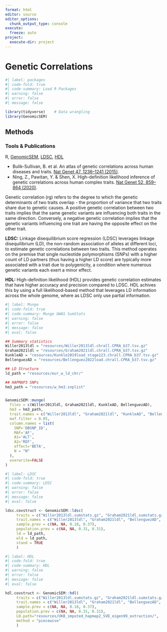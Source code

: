 ```yaml
---
format: html
editor: source
editor_options: 
  chunk_output_type: console
execute: 
  freeze: auto
project:
  execute-dir: project
---
```


# Genetic Correlations

```r
#| label: packages
#| code-fold: true
#| code-summary: Load R Packages
#| warning: false
#| error: false
#| message: false

library(tidyverse)    # Data wrangling 
library(GenomicSEM)  

```

## Methods 
### Tools & Publications 
R, [GenomicSEM](https://rpubs.com/MichelNivard/640145), [LDSC](https://github.com/bulik/ldsc), [HDL](https://github.com/zhenin/HDL)

- Bulik-Sullivan, B. et al. An atlas of genetic correlations across human diseases and traits. [Nat Genet 47, 1236–1241 (2015)](https://www.nature.com/articles/ng.3406).
- Ning, Z., Pawitan, Y. & Shen, X. High-definition likelihood inference of genetic correlations across human complex traits. [Nat Genet 52, 859–864 (2020)](https://pubmed.ncbi.nlm.nih.gov/32601477/).

Genetic correlation (rg) refers to the degree to which the genetic determinants of two traits overlap - the proportion of variance that two traits share due to genetic causes. A positive genetic correlation between two traits implies that the same genetic variants are influencing both traits in the same direction. Conversely, a negative genetic correlation implies that the genetic variants influencing one trait are having the opposite effect on the other trait. 

**LDSC:** Linkage disequilibrium score regression (LDSC) leverages linkage disequilibrium (LD), the non-random association of alleles at different loci, to estimate genetic correlations between two traits. This method operates on the premise that single nucleotide polymorphisms (SNPs) with a higher count of LD partners (thus having a higher LD score) are typically more associated with a trait due to polygenicity, a condition where numerous genetic variants each exert a minor effect.


**HDL:** High-definition likelihood (HDL) provides genetic correlation estimates that have higher accuracy and precision compared to LDSC. HDL achives this by using a full likelihood-based method that leverages LD information across the whole genome, where as LDSC only use partial information. 
  

```r
#| label: Munge
#| code-fold: true
#| code-summary: Munge GWAS SumStats
#| warning: false
#| error: false
#| message: false
#| eval: false

## Summary statistics 
Willer2013ldl = "resources/Willer2013ldl.chrall.CPRA_b37.tsv.gz"
Graham2021ldl = "resources/Graham2021ldl.chrall.CPRA_b37.tsv.gz"
KunkleAD = "resources/Kunkle2019load_stage123.chrall.CPRA_b37.tsv.gz"
BellenguezAD = "resources/Bellenguez2022load.chrall.CPRA_b37.tsv.gz"

## LD Structure 
ld_path = "resources/eur_w_ld_chr/"

## HAPMAP3 SNPs
hm3_path = "resources/w_hm3.snplist"


GenomicSEM::munge(
  files = c(Willer2013ldl, Graham2021ldl, KunkleAD, BellenguezAD), 
  hm3 = hm3_path, 
  trait.names = c("Willer2013ldl", "Graham2021ldl", "KunkleAD", "BellenguezAD"), 
  maf.filter = 0.05, 
  column.names = list(
    SNP='DBSNP_ID', 
    MAF='AF', 
    A1='ALT',
    A2='REF', 
    effect='BETA', 
    N = "N"
  ), 
  overwrite=FALSE
)

```


```r
#| label: LDSC
#| code-fold: true
#| code-summary: LDSC
#| warning: false
#| error: false
#| message: false
#| eval: false

ldsc.covstruct <- GenomicSEM::ldsc(
     traits = c("Willer2013ldl.sumstats.gz", "Graham2021ldl.sumstats.gz", "BellenguezAD.sumstats.gz", "KunkleAD.sumstats.gz"),
     trait.names = c("Willer2013ldl", "Graham2021ldl", "BellenguezAD", "KunkleAD"), 
     sample.prev = c(NA, NA, 0.18, 0.37),
     population.prev = c(NA, NA, 0.31, 0.31),
     ld = ld_path, 
     wld = ld_path,
     stand = TRUE
     )

```


```r
#| label: HDL
#| code-fold: true
#| code-summary: HDL
#| warning: false
#| error: false
#| message: false
#| eval: false

hdl.covstruct <- GenomicSEM::hdl(
     traits = c("Willer2013ldl.sumstats.gz", "Graham2021ldl.sumstats.gz", "BellenguezAD.sumstats.gz", "KunkleAD.sumstats.gz"),
     trait.names = c("Willer2013ldl", "Graham2021ldl", "BellenguezAD", "KunkleAD"), 
     sample.prev = c(NA, NA, 0.18, 0.37),
     population.prev = c(NA, NA, 0.31, 0.31),
     LD.path="resources/UKB_imputed_hapmap2_SVD_eigen99_extraction/", 
     method = "piecewise"
     )

```
























